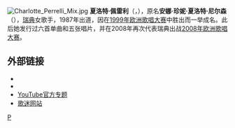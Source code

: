 [[File:Charlotte_Perrelli_Mix.jpg|thumb]]
'''夏洛特·佩雷利'''（{{lang-sv|Charlotte Perrelli}}，{{bd|1974年|10月7日|||P}}），原名'''安娜·珍妮·夏洛特·尼尔森'''（{{lang-sv|Anna Jenny Charlotte Nilsson}}），[[瑞典|瑞典]]女歌手，1987年出道，因在[[1999年欧洲歌唱大赛|1999年欧洲歌唱大赛]]中胜出而一举成名。此后她发行过六首单曲和五张唱片，并在2008年再次代表瑞典出战[[2008年欧洲歌唱大赛|2008年欧洲歌唱大赛]]。

==外部链接==
*{{Official|http://www.charlotteperrelli.com/}}
*{{myspace|charlotteperrelli}}
*[http://www.youtube.com/charlotteperrelli YouTube官方专题]
*[https://web.archive.org/web/20090331115530/http://www.charlotteperrelli.net/ 歌迷网站]

{{欧洲歌唱大赛演唱冠军}}
{{Authority control}}
{{Sweden-bio-stub}}
{{Singer-stub}}

[[Category:瑞典女歌手|P]]